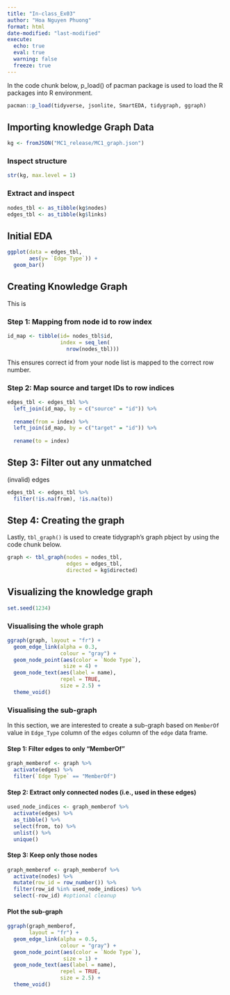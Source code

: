 ```yaml
---
title: "In-class_Ex03"
author: "Hoa Nguyen Phuong"
format: html
date-modified: "last-modified" 
execute:
  echo: true 
  eval: true 
  warning: false 
  freeze: true
---
```

In the code chunk below, p_load() of pacman package is used to load the R packages into R environment.

```r
pacman::p_load(tidyverse, jsonlite, SmartEDA, tidygraph, ggraph)
```

## Importing knowledge Graph Data

```r
kg <- fromJSON("MC1_release/MC1_graph.json")
```

### Inspect structure

```r
str(kg, max.level = 1)
```

### Extract and inspect

```r
nodes_tbl <- as_tibble(kg$nodes)
edges_tbl <- as_tibble(kg$links)
```

## Initial EDA
```r
ggplot(data = edges_tbl,
       aes(y= `Edge Type`)) +
  geom_bar()
```

## Creating Knowledge Graph

This is

### Step 1: Mapping from node id to row index

```r
id_map <- tibble(id= nodes_tbl$id, 
                 index = seq_len(
                   nrow(nodes_tbl)))
```

This ensures correct id from your node list is mapped to the correct row number.

### Step 2: Map source and target IDs to row indices

```r
edges_tbl <- edges_tbl %>%
  left_join(id_map, by = c("source" = "id")) %>%
  
  rename(from = index) %>%
  left_join(id_map, by = c("target" = "id")) %>%
  
  rename(to = index)
```

## Step 3: Filter out any unmatched
(invalid) edges

```r
edges_tbl <- edges_tbl %>%
  filter(!is.na(from), !is.na(to))
```

## Step 4: Creating the graph

Lastly, `tbl_graph()` is used to create tidygraph's graph pbject by using the code chunk below.

```r
graph <- tbl_graph(nodes = nodes_tbl,
                   edges = edges_tbl,
                   directed = kg$directed)
```

## Visualizing the knowledge graph
```r
set.seed(1234)
```

### Visualising the whole graph

```r
ggraph(graph, layout = "fr") +
  geom_edge_link(alpha = 0.3,
                 colour = "gray") +
  geom_node_point(aes(color = `Node Type`),
                  size = 4) +
  geom_node_text(aes(label = name),
                 repel = TRUE,
                 size = 2.5) +
  theme_void()
```

### Visualising the sub-graph

In this section, we are interested to create a sub-graph based on `MemberOf` value in `Edge_Type` column of the `edges` column of the `edge` data frame.

#### Step 1: Filter edges to only "MemberOf"

```r
graph_memberof <- graph %>%
  activate(edges) %>%
  filter(`Edge Type` == "MemberOf")
```

#### Step 2: Extract only connected nodes (i.e., used in these edges)

```r
used_node_indices <- graph_memberof %>%
  activate(edges) %>%
  as_tibble() %>%
  select(from, to) %>%
  unlist() %>%
  unique()
```

#### Step 3: Keep only those nodes

```r
graph_memberof <- graph_memberof %>%
  activate(nodes) %>%
  mutate(row_id = row_number()) %>%
  filter(row_id %in% used_node_indices) %>%
  select(-row_id) #optional cleanup
```

#### Plot the sub-graph

```r
ggraph(graph_memberof,
       layout = "fr") +
  geom_edge_link(alpha = 0.5,
                 colour = "gray") +
  geom_node_point(aes(color = `Node Type`),
                  size = 1) +
  geom_node_text(aes(label = name),
                 repel = TRUE,
                 size = 2.5) +
  theme_void()
```
              
